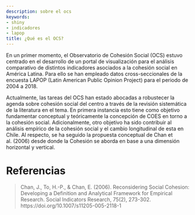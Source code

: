 ```yaml
---
description: sobre el ocs
keywords:
- shiny
- indicadores
- lapop
title: ¿Qué es el OCS?
---
```


En un primer momento, el Observatorio de Cohesión Social (OCS) estuvo centrado en el desarrollo de un portal de visualización para el análisis comparativo de distintos indicadores asociados a la cohesión social en América Latina. Para ello se han empleado datos cross-seccionales de la encuesta LAPOP (Latin American Public Opinion Project) para el periodo de 2004 a 2018.

Actualmente, las tareas del OCS han estado abocadas a robustecer la agenda sobre cohesión social del centro a través de la revisión sistemática de la literatura en el tema. En primera instancia esto tiene como objetivo fundamentar conceptual y teóricamente la concepción de COES en torno a la cohesión social. Adicionalmente, otro objetivo ha sido contribuir al análisis empírico de la cohesión social y el cambio longitudinal de esta en Chile. Al respecto, se ha seguido la propuesta conceptual de Chan et al. (2006) desde donde la Cohesión se aborda en base a una dimensión horizontal y vertical.



# Referencias

> Chan, J., To, H.-P., & Chan, E. (2006). Reconsidering Social Cohesion: Developing a Definition and Analytical Framework for Empirical Research. Social Indicators Research, 75(2), 273-302. https://doi.org/10.1007/s11205-005-2118-1



